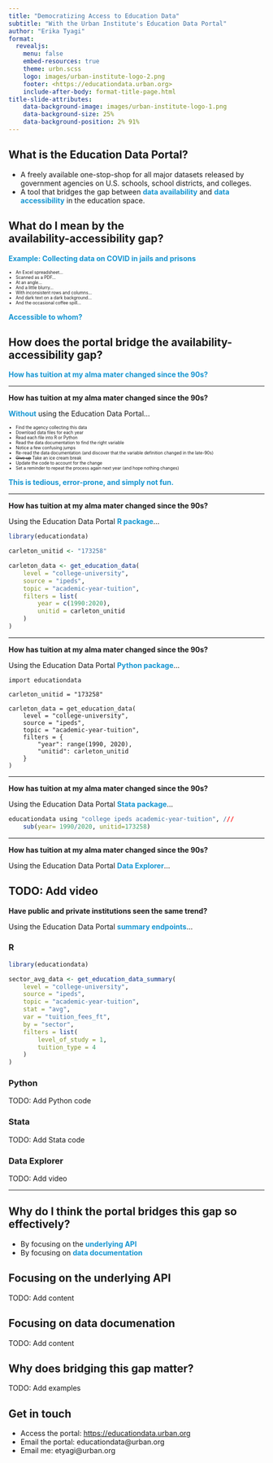 ```yaml
---
title: "Democratizing Access to Education Data"
subtitle: "With the Urban Institute's Education Data Portal"
author: "Erika Tyagi"
format: 
  revealjs:
    menu: false 
    embed-resources: true
    theme: urbn.scss    
    logo: images/urban-institute-logo-2.png
    footer: <https://educationdata.urban.org> 
    include-after-body: format-title-page.html
title-slide-attributes: 
    data-background-image: images/urban-institute-logo-1.png
    data-background-size: 25%
    data-background-position: 2% 91%
---
```


## What is the Education Data Portal? 

* A freely available one-stop-shop for all major datasets released by government agencies on U.S. schools, school districts, and colleges. 
* A tool that bridges the gap between **<span style="color:#1696d2;">data availability</span>** and **<span style="color:#1696d2;">data accessibility</span>** in the education space. 

## What do I mean by the <br> availability-accessibility gap? 

**<span style="color:#1696d2;">Example: Collecting data on COVID in jails and prisons</span>**

::: {style="font-size: 60%"}

* An Excel spreadsheet...  
* Scanned as a PDF... 
* At an angle...
* And a little blurry... 
* With inconsistent rows and columns... 
* And dark text on a dark background... 
* And the occasional coffee spill...  

:::

**<span style="color:#1696d2;">Accessible to whom?</span>**

## How does the portal bridge the availability-accessibility gap? 

**<span style="color:#1696d2;">How has tuition at my alma mater changed since the 90s?</span>**

---

**How has tuition at my alma mater changed since the 90s?**

**<span style="color:#1696d2;">Without</span>** using the Education Data Portal... 

::: {style="font-size: 60%"}

* Find the agency collecting this data 
* Download data files for each year 
* Read each file into R or Python 
* Read the data documentation to find the right variable 
* Notice a few confusing jumps     
* Re-read the data documentation (and discover that the variable definition changed in the late-90s) 
* ~~Give up~~ Take an ice cream break 
* Update the code to account for the change 
* Set a reminder to repeat the process again next year (and hope nothing changes) 

:::

**<span style="color:#1696d2;">This is tedious, error-prone, and simply not fun.</span>**

---

**How has tuition at my alma mater changed since the 90s?**

Using the Education Data Portal **<span style="color:#1696d2;">R package</span>**...

```.r
library(educationdata)

carleton_unitid <- "173258"

carleton_data <- get_education_data(
    level = "college-university",
    source = "ipeds",
    topic = "academic-year-tuition",
    filters = list(
        year = c(1990:2020), 
        unitid = carleton_unitid
    )
)
```

---

**How has tuition at my alma mater changed since the 90s?**

Using the Education Data Portal **<span style="color:#1696d2;">Python package</span>**...

```.python
import educationdata 

carleton_unitid = "173258"

carleton_data = get_education_data(
    level = "college-university",
    source = "ipeds",
    topic = "academic-year-tuition",
    filters = {
        "year": range(1990, 2020), 
        "unitid": carleton_unitid
    }
)
```

---

**How has tuition at my alma mater changed since the 90s?**

Using the Education Data Portal **<span style="color:#1696d2;">Stata package</span>**...

```.r
educationdata using "college ipeds academic-year-tuition", ///
    sub(year= 1990/2020, unitid=173258)
```

---

**How has tuition at my alma mater changed since the 90s?**

Using the Education Data Portal **<span style="color:#1696d2;">Data Explorer</span>**...

TODO: Add video 
---

**Have public and private institutions seen the same trend?**

Using the Education Data Portal **<span style="color:#1696d2;">summary endpoints</span>**...

::: {.panel-tabset}

### R

```.r
library(educationdata)

sector_avg_data <- get_education_data_summary(
    level = "college-university",
    source = "ipeds",
    topic = "academic-year-tuition",
    stat = "avg",
    var = "tuition_fees_ft",
    by = "sector",
    filters = list(
        level_of_study = 1, 
        tuition_type = 4
    )
)
```

### Python 

TODO: Add Python code 

### Stata 

TODO: Add Stata code 

### Data Explorer  

TODO: Add video 

:::

---

## Why do I think the portal bridges this gap so effectively? 

* By focusing on the **<span style="color:#1696d2;">underlying API</span>**   
* By focusing on **<span style="color:#1696d2;">data documentation</span>** 

## Focusing on the underlying API 

TODO: Add content 

## Focusing on data documenation 

TODO: Add content 

## Why does bridging this gap matter? 

TODO: Add examples 

## Get in touch 

* Access the portal: <https://educationdata.urban.org>  
* Email the portal: educationdata@urban.org 
* Email me: etyagi@urban.org 
